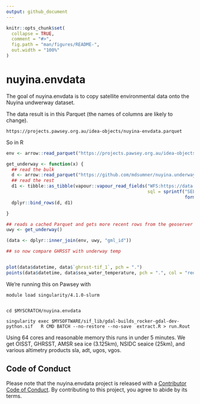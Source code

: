 ```yaml
---
output: github_document
---
```


<!-- README.md is generated from README.Rmd. Please edit that file -->

```r
knitr::opts_chunk$set(
  collapse = TRUE,
  comment = "#>",
  fig.path = "man/figures/README-",
  out.width = "100%"
)
```

# nuyina.envdata

<!-- badges: start -->
<!-- badges: end -->

The goal of nuyina.envdata is to copy satellite environmental data onto the Nuyina undwerway dataset. 

The data result is in this Parquet (the names of columns are likely to change). 

```
https://projects.pawsey.org.au/idea-objects/nuyina-envdata.parquet
```


So in R

```r
env <- arrow::read_parquet("https://projects.pawsey.org.au/idea-objects/nuyina-envdata.parquet")

get_underway <- function(x) {
  ## read the bulk
  d <- arrow::read_parquet("https://github.com/mdsumner/nuyina.underway/raw/main/data-raw/nuyina_underway.parquet")
  ## read the rest
  d1 <- tibble::as_tibble(vapour::vapour_read_fields("WFS:https://data.aad.gov.au/geoserver/ows?service=wfs&version=2.0.0&request=GetCapabilities",
                                                     sql = sprintf("SELECT * FROM \"underway:nuyina_underway\" WHERE datetime > '%s'",
                                                                   format(max(d$datetime, "%Y-%m-%dT%H:%M:%SZ")))))
  dplyr::bind_rows(d, d1)

}

## reads a cached Parquet and gets more recent rows from the geoserver
uwy <- get_underway()

(data <- dplyr::inner_join(env, uwy, "gml_id"))

## so now compare GHRSST with underway temp


plot(data$datetime, data$`ghrsst-tif_1`, pch = ".")
points(data$datetime, data$sea_water_temperature, pch = ".", col = "red")

```
We're running this on Pawsey with 

```
module load singularity/4.1.0-slurm


cd $MYSCRATCH/nuyina.envdata

singularity exec $MYSOFTWARE/sif_lib/gdal-builds_rocker-gdal-dev-python.sif   R CMD BATCH --no-restore --no-save  extract.R > run.Rout

```

Using 64 cores and reasonable memory this runs in under 5 minutes. We get OISST, GHRSST, AMSR sea ice (3.125km), NSIDC seaice (25km), and various altimetry products sla, adt, ugos, vgos. 


## Code of Conduct
  
Please note that the nuyina.envdata project is released with a [Contributor Code of Conduct](https://contributor-covenant.org/version/2/1/CODE_OF_CONDUCT.html). By contributing to this project, you agree to abide by its terms.

